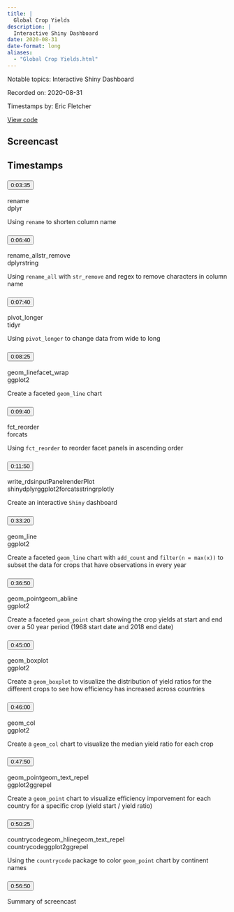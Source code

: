 ```yaml
---
title: |
  Global Crop Yields
description: |
  Interactive Shiny Dashboard
date: 2020-08-31
date-format: long
aliases:
  - "Global Crop Yields.html"
---
```


Notable topics: Interactive Shiny Dashboard

Recorded on: 2020-08-31

Timestamps by: Eric Fletcher

[View code](https://github.com/dgrtwo/data-screencasts/blob/master/2020_09_01_crop_yields.Rmd)

## Screencast

<div id="yt-player" data-video-id="0uqAhIiK9Rc"></div>

## Timestamps

```{=html}
<div id="topics">
  <div class="topic">
    <h3 id="ts-215">
      <button class="btn btn-link btn-timestamp" onClick="playerSkipToTimestamp(215, this)">0:03:35</button>
    </h3>
    <div class="topic_badges"><div><span class="badge-functions badge bg-info">rename</span></div><div><span class="badge-packages badge bg-primary">dplyr</span></div></div>
    <div class="topic_description">
      <p>Using <code>rename</code> to shorten column name</p>

    </div>
  </div>
  <div class="topic">
    <h3 id="ts-400">
      <button class="btn btn-link btn-timestamp" onClick="playerSkipToTimestamp(400, this)">0:06:40</button>
    </h3>
    <div class="topic_badges"><div><span class="badge-functions badge bg-info">rename_all</span><span class="badge-functions badge bg-info">str_remove</span></div><div><span class="badge-packages badge bg-primary">dplyr</span><span class="badge-packages badge bg-primary">string</span></div></div>
    <div class="topic_description">
      <p>Using <code>rename_all</code> with <code>str_remove</code> and regex to remove characters in column name</p>

    </div>
  </div>
  <div class="topic">
    <h3 id="ts-460">
      <button class="btn btn-link btn-timestamp" onClick="playerSkipToTimestamp(460, this)">0:07:40</button>
    </h3>
    <div class="topic_badges"><div><span class="badge-functions badge bg-info">pivot_longer</span></div><div><span class="badge-packages badge bg-primary">tidyr</span></div></div>
    <div class="topic_description">
      <p>Using <code>pivot_longer</code> to change data from wide to long</p>

    </div>
  </div>
  <div class="topic">
    <h3 id="ts-505">
      <button class="btn btn-link btn-timestamp" onClick="playerSkipToTimestamp(505, this)">0:08:25</button>
    </h3>
    <div class="topic_badges"><div><span class="badge-functions badge bg-info">geom_line</span><span class="badge-functions badge bg-info">facet_wrap</span></div><div><span class="badge-packages badge bg-primary">ggplot2</span></div></div>
    <div class="topic_description">
      <p>Create a faceted <code>geom_line</code> chart</p>

    </div>
  </div>
  <div class="topic">
    <h3 id="ts-580">
      <button class="btn btn-link btn-timestamp" onClick="playerSkipToTimestamp(580, this)">0:09:40</button>
    </h3>
    <div class="topic_badges"><div><span class="badge-functions badge bg-info">fct_reorder</span></div><div><span class="badge-packages badge bg-primary">forcats</span></div></div>
    <div class="topic_description">
      <p>Using <code>fct_reorder</code> to reorder facet panels in ascending order</p>

    </div>
  </div>
  <div class="topic">
    <h3 id="ts-710">
      <button class="btn btn-link btn-timestamp" onClick="playerSkipToTimestamp(710, this)">0:11:50</button>
    </h3>
    <div class="topic_badges"><div><span class="badge-functions badge bg-info">write_rds</span><span class="badge-functions badge bg-info">inputPanel</span><span class="badge-functions badge bg-info">renderPlot</span></div><div><span class="badge-packages badge bg-primary">shiny</span><span class="badge-packages badge bg-primary">dplyr</span><span class="badge-packages badge bg-primary">ggplot2</span><span class="badge-packages badge bg-primary">forcats</span><span class="badge-packages badge bg-primary">stringr</span><span class="badge-packages badge bg-primary">plotly</span></div></div>
    <div class="topic_description">
      <p>Create an interactive <code>Shiny</code> dashboard</p>

    </div>
  </div>
  <div class="topic">
    <h3 id="ts-2000">
      <button class="btn btn-link btn-timestamp" onClick="playerSkipToTimestamp(2000, this)">0:33:20</button>
    </h3>
    <div class="topic_badges"><div><span class="badge-functions badge bg-info">geom_line</span></div><div><span class="badge-packages badge bg-primary">ggplot2</span></div></div>
    <div class="topic_description">
      <p>Create a faceted <code>geom_line</code> chart with <code>add_count</code> and <code>filter(n = max(x))</code> to subset the data for crops that have observations in every year</p>

    </div>
  </div>
  <div class="topic">
    <h3 id="ts-2210">
      <button class="btn btn-link btn-timestamp" onClick="playerSkipToTimestamp(2210, this)">0:36:50</button>
    </h3>
    <div class="topic_badges"><div><span class="badge-functions badge bg-info">geom_point</span><span class="badge-functions badge bg-info">geom_abline</span></div><div><span class="badge-packages badge bg-primary">ggplot2</span></div></div>
    <div class="topic_description">
      <p>Create a faceted <code>geom_point</code> chart showing the crop yields at start and end over a 50 year period (1968 start date and 2018 end date)</p>

    </div>
  </div>
  <div class="topic">
    <h3 id="ts-2700">
      <button class="btn btn-link btn-timestamp" onClick="playerSkipToTimestamp(2700, this)">0:45:00</button>
    </h3>
    <div class="topic_badges"><div><span class="badge-functions badge bg-info">geom_boxplot</span></div><div><span class="badge-packages badge bg-primary">ggplot2</span></div></div>
    <div class="topic_description">
      <p>Create a <code>geom_boxplot</code> to visualize the distribution of yield ratios for the different crops to see how efficiency has increased across countries</p>

    </div>
  </div>
  <div class="topic">
    <h3 id="ts-2760">
      <button class="btn btn-link btn-timestamp" onClick="playerSkipToTimestamp(2760, this)">0:46:00</button>
    </h3>
    <div class="topic_badges"><div><span class="badge-functions badge bg-info">geom_col</span></div><div><span class="badge-packages badge bg-primary">ggplot2</span></div></div>
    <div class="topic_description">
      <p>Create a <code>geom_col</code> chart to visualize the median yield ratio for each crop</p>

    </div>
  </div>
  <div class="topic">
    <h3 id="ts-2870">
      <button class="btn btn-link btn-timestamp" onClick="playerSkipToTimestamp(2870, this)">0:47:50</button>
    </h3>
    <div class="topic_badges"><div><span class="badge-functions badge bg-info">geom_point</span><span class="badge-functions badge bg-info">geom_text_repel</span></div><div><span class="badge-packages badge bg-primary">ggplot2</span><span class="badge-packages badge bg-primary">ggrepel</span></div></div>
    <div class="topic_description">
      <p>Create a <code>geom_point</code> chart to visualize efficiency imporvement for each country for a specific crop (yield start / yield ratio)</p>

    </div>
  </div>
  <div class="topic">
    <h3 id="ts-3025">
      <button class="btn btn-link btn-timestamp" onClick="playerSkipToTimestamp(3025, this)">0:50:25</button>
    </h3>
    <div class="topic_badges"><div><span class="badge-functions badge bg-info">countrycode</span><span class="badge-functions badge bg-info">geom_hline</span><span class="badge-functions badge bg-info">geom_text_repel</span></div><div><span class="badge-packages badge bg-primary">countrycode</span><span class="badge-packages badge bg-primary">ggplot2</span><span class="badge-packages badge bg-primary">ggrepel</span></div></div>
    <div class="topic_description">
      <p>Using the <code>countrycode</code> package to color <code>geom_point</code> chart by continent names</p>

    </div>
  </div>
  <div class="topic">
    <h3 id="ts-3410">
      <button class="btn btn-link btn-timestamp" onClick="playerSkipToTimestamp(3410, this)">0:56:50</button>
    </h3>
    <div class="topic_badges"><div></div><div></div></div>
    <div class="topic_description">
      <p>Summary of screencast</p>

    </div>
  </div>
</div>
```
     
<script>
// 2. This code loads the IFrame Player API code asynchronously.
var tag = document.createElement("script");

tag.src = "https://www.youtube.com/iframe_api";
var firstScriptTag = document.getElementsByTagName("script")[0];
firstScriptTag.parentNode.insertBefore(tag, firstScriptTag);

// 3. This function creates an <iframe> (and YouTube player)
//    after the API code downloads.
var videoId = document.getElementById("yt-player").dataset.videoId;
var player;
function onYouTubeIframeAPIReady() {
  player = new YT.Player("yt-player", {
    height: "486",
    width: "864",
    videoId: videoId,
    playerVars: {
      "playsinline": 1
    },
    events: {
      onStateChange: function(event) {
        if (event.data == YT.PlayerState.PLAYING) {
          followTimestamps()
        }
      }
    }
  });
}

function playerSkipToTimestamp(seconds, tsElement) {
  player.seekTo(seconds, true)
  tsElement.scrollIntoView()
  document.getElementById("screencast").scrollIntoView()
}

const timestamps = Array.from(document.querySelectorAll('.topic h3[id^="ts-"]'))
  .map(el => el.id.replace('ts-', ''))

function followTimestamps() {
  if (player.getPlayerState() !== 1) {
    return
  }
  const currentTime = `${Math.floor(player.getCurrentTime())}`
  if (timestamps.includes(currentTime)) {
    const el = document.getElementById(`ts-${currentTime}`)
    if (el) {
      el.scrollIntoView()
      document.getElementById("screencast").scrollIntoView()
    }
  }
  setTimeout(followTimestamps, 1000)
}
</script>
